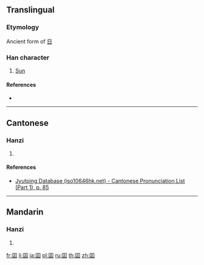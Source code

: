 {{also|日}}
==Translingual==

===Etymology===
Ancient form of [[日]]

===Han character===
{{Han char|rn=31|rad=囗|as=05|sn=8|four=|canj=田一卜一 (WMYM)|ids=⿴[[囗]][[正]]}}

# [[Sun]]

====References====
* {{Han ref|kx=0218.010|dkj=04743|dj=0445.210|hdz=10716.080|uh=56F8|ud=22264}}

----

==Cantonese==

===Hanzi===
{{yue-hanzi|jyut=[[jat6]]|y=yat6}}

# {{defn|lang=yue|sort=囗05}}

====References====
* [http://www.iso10646hk.net/jp/document/download.jsp Jyutping Database (iso10646hk.net) - Cantonese Pronunciation List (Part 1), p. 85]

----

==Mandarin==

===Hanzi===
{{cmn-hanzi|pin=[[rì]] ([[ri4]])|wg=jih<sup>4</sup>}}

# {{defn|lang=cmn|sort=囗05}}

[[fr:囸]]
[[li:囸]]
[[ja:囸]]
[[pl:囸]]
[[ru:囸]]
[[th:囸]]
[[zh:囸]]